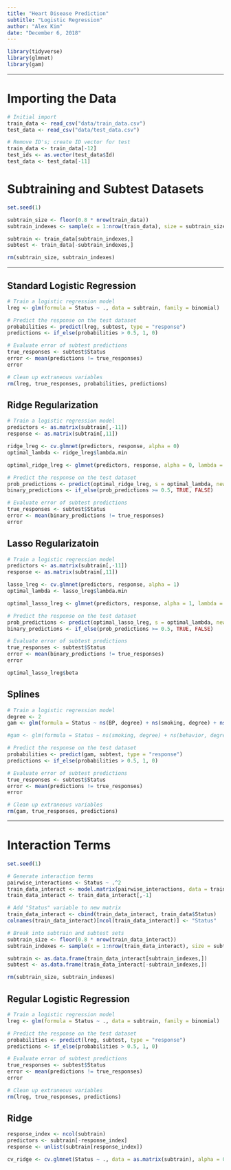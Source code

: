 ```yaml
---
title: "Heart Disease Prediction"
subtitle: "Logistic Regression"
author: "Alex Kim"
date: "December 6, 2018"
---
```


```R
library(tidyverse)
library(glmnet)
library(gam)
```

***

# Importing the Data

```R
# Initial import
train_data <- read_csv("data/train_data.csv")
test_data <- read_csv("data/test_data.csv")

# Remove ID's; create ID vector for test
train_data <- train_data[-12]
test_ids <- as.vector(test_data$Id)
test_data <- test_data[-11]
```

# Subtraining and Subtest Datasets

```R
set.seed(1)

subtrain_size <- floor(0.8 * nrow(train_data))
subtrain_indexes <- sample(x = 1:nrow(train_data), size = subtrain_size)

subtrain <- train_data[subtrain_indexes,]
subtest <- train_data[-subtrain_indexes,]

rm(subtrain_size, subtrain_indexes)
```

***

## Standard Logistic Regression

```R
# Train a logistic regression model
lreg <- glm(formula = Status ~ ., data = subtrain, family = binomial)

# Predict the response on the test dataset
probabilities <- predict(lreg, subtest, type = "response")
predictions <- if_else(probabilities > 0.5, 1, 0)

# Evaluate error of subtest predictions
true_responses <- subtest$Status
error <- mean(predictions != true_responses)
error

# Clean up extraneous variables
rm(lreg, true_responses, probabilities, predictions)
```

## Ridge Regularization

```R
# Train a logistic regression model
predictors <- as.matrix(subtrain[,-11])
response <- as.matrix(subtrain[,11])

ridge_lreg <- cv.glmnet(predictors, response, alpha = 0)
optimal_lambda <- ridge_lreg$lambda.min

optimal_ridge_lreg <- glmnet(predictors, response, alpha = 0, lambda = optimal_lambda)

# Predict the response on the test dataset
prob_predictions <- predict(optimal_ridge_lreg, s = optimal_lambda, newx = as.matrix(subtest[,-11]))
binary_predictions <- if_else(prob_predictions >= 0.5, TRUE, FALSE)

# Evaluate error of subtest predictions
true_responses <- subtest$Status
error <- mean(binary_predictions != true_responses)
error
```

## Lasso Regularizatoin

```R
# Train a logistic regression model
predictors <- as.matrix(subtrain[,-11])
response <- as.matrix(subtrain[,11])

lasso_lreg <- cv.glmnet(predictors, response, alpha = 1)
optimal_lambda <- lasso_lreg$lambda.min

optimal_lasso_lreg <- glmnet(predictors, response, alpha = 1, lambda = optimal_lambda)

# Predict the response on the test dataset
prob_predictions <- predict(optimal_lasso_lreg, s = optimal_lambda, newx = as.matrix(subtest[,-11]))
binary_predictions <- if_else(prob_predictions >= 0.5, TRUE, FALSE)

# Evaluate error of subtest predictions
true_responses <- subtest$Status
error <- mean(binary_predictions != true_responses)
error

optimal_lasso_lreg$beta
```

## Splines

```R
# Train a logistic regression model
degree <- 2
gam <- glm(formula = Status ~ ns(BP, degree) + ns(smoking, degree) + ns(cholesterol, degree) + ns(behavior, degree) + ns(BMI, degree) + ns(alcohol, degree) + ns(age, degree) + ns(old_assay, degree) + ns(gold_standard, degree) + ns(assay, degree), data = subtrain, family = binomial)

#gam <- glm(formula = Status ~ ns(smoking, degree) + ns(behavior, degree) + ns(age, degree) + ns(old_assay, degree) + ns(gold_standard, degree) + ns(assay, degree), data = subtrain, family = binomial)

# Predict the response on the test dataset
probabilities <- predict(gam, subtest, type = "response")
predictions <- if_else(probabilities > 0.5, 1, 0)

# Evaluate error of subtest predictions
true_responses <- subtest$Status
error <- mean(predictions != true_responses)
error

# Clean up extraneous variables
rm(gam, true_responses, predictions)
```

***

# Interaction Terms

```R
set.seed(1)

# Generate interaction terms
pairwise_interactions <- Status ~ .^2
train_data_interact <- model.matrix(pairwise_interactions, data = train_data)
train_data_interact <- train_data_interact[,-1]

# Add "Status" variable to new matrix
train_data_interact <- cbind(train_data_interact, train_data$Status)
colnames(train_data_interact)[ncol(train_data_interact)] <- "Status"

# Break into subtrain and subtest sets
subtrain_size <- floor(0.8 * nrow(train_data_interact))
subtrain_indexes <- sample(x = 1:nrow(train_data_interact), size = subtrain_size)

subtrain <- as.data.frame(train_data_interact[subtrain_indexes,])
subtest <- as.data.frame(train_data_interact[-subtrain_indexes,])

rm(subtrain_size, subtrain_indexes)
```

## Regular Logistic Regression

```R
# Train a logistic regression model
lreg <- glm(formula = Status ~ ., data = subtrain, family = binomial)

# Predict the response on the test dataset
probabilities <- predict(lreg, subtest, type = "response")
predictions <- if_else(probabilities > 0.5, 1, 0)

# Evaluate error of subtest predictions
true_responses <- subtest$Status
error <- mean(predictions != true_responses)
error

# Clean up extraneous variables
rm(lreg, true_responses, predictions)
```

## Ridge

```R
response_index <- ncol(subtrain)
predictors <- subtrain[-response_index]
response <- unlist(subtrain[response_index])

cv_ridge <- cv.glmnet(Status ~ ., data = as.matrix(subtrain), alpha = 0, family = "binomial")
```